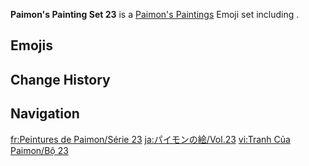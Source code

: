 {{Paimon's Paintings Infobox
|title         = Paimon's Paintings Set 23
|image         = Paimon's Paintings Set 23.png
|icon          = Icon Emoji Paimon's Paintings 23 Baizhu 4.png
|date          = 2023-05-05
|gamedate      = 
|prev          = 22
|next          = 24
|set           = 23
|twitter       = https://twitter.com/GenshinImpact/status/1654335116146012160
|hoyolab       = https://www.hoyolab.com/article/18301289
|characters    = Baizhu;Kaveh;Nahida;Tighnari;Layla;Wanderer;Faruzan;Cyno
}}
'''Paimon's Painting Set 23''' is a [[Paimon's Paintings]] Emoji set including {{Array|Baizhu;Kaveh;Nahida;Tighnari;Layla;Wanderer;Faruzan;Cyno|;|[[{item}]]|,<nowiki> </nowiki>|sort=1}}.

==Emojis==
{{Paimon's Paintings Images|categories=Paimon's Paintings Set 23|nomain=1|noset=1}}

==Change History==
{{Change History|introduced=3.6}}

==Navigation==
{{Paimon's Paintings Navbox}}

[[fr:Peintures de Paimon/Série 23]]
[[ja:パイモンの絵/Vol.23]]
[[vi:Tranh Của Paimon/Bộ 23]]